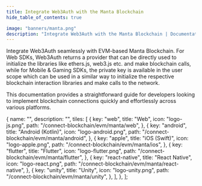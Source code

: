 ```yaml
---
title: Integrate Web3Auth with the Manta Blockchain
hide_table_of_contents: true

image: "banners/manta.png"
description: "Integrate Web3Auth with the Manta Blockchain | Documentation - Web3Auth"
---
```



<SEO
  title="Integrate Web3Auth with the Manta Blockchain"
  description="Integrate Web3Auth with the Manta Blockchain | Documentation - Web3Auth"
  image="https://web3auth.io/docs/banners/manta.png"
  slug="/connect-blockchain/evm/manta"
/>

Integrate Web3Auth seamlessly with EVM-based Manta Blockchain. For Web SDKs, Web3Auth returns a
provider that can be directly used to initialize the libraries like ethers.js, web3.js etc. and make
blockchain calls, while for Mobile & Gaming SDKs, the private key is available in the user scope
which can be used in a similar way to initialize the respective blockchain interaction libraries and
make calls to the network.

This documentation provides a straightforward guide for developers looking to implement blockchain
connections quickly and effortlessly across various platforms.

  {
    name: "",
    description: "",
    tiles: [
      {
        key: "web",
        title: "Web",
        icon: "logo-js.png",
        path: "/connect-blockchain/evm/manta/web",
      },
      {
        key: "android",
        title: "Android (Kotlin)",
        icon: "logo-android.png",
        path: "/connect-blockchain/evm/manta/android",
      },
      {
        key: "apple",
        title: "iOS (Swift)",
        icon: "logo-apple.png",
        path: "/connect-blockchain/evm/manta/ios",
      },
      {
        key: "flutter",
        title: "Flutter",
        icon: "logo-flutter.png",
        path: "/connect-blockchain/evm/manta/flutter",
      },
      {
        key: "react-native",
        title: "React Native",
        icon: "logo-react.png",
        path: "/connect-blockchain/evm/manta/react-native",
      },
      {
        key: "unity",
        title: "Unity",
        icon: "logo-unity.png",
        path: "/connect-blockchain/evm/manta/unity",
      },
    ],
  },
];

<Tiles tileGroups={Manta} />
